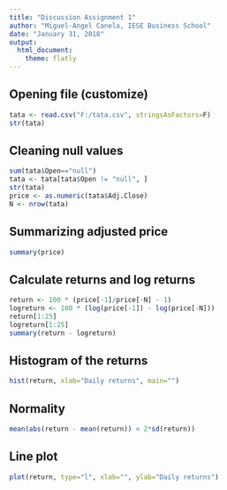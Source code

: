 ---
title: "Discussion Assignment 1"
author: "Miguel-Angel Canela, IESE Business School"
date: "January 31, 2018"
output:
  html_document:
    theme: flatly
---

## Opening file (customize)
```{r}
tata <- read.csv("F:/tata.csv", stringsAsFactors=F)
str(tata)
```
## Cleaning null values
```{r}
sum(tata$Open=="null")
tata <- tata[tata$Open != "null", ]
str(tata)
price <- as.numeric(tata$Adj.Close)
N <- nrow(tata)
```

## Summarizing adjusted price
```{r}
summary(price)
```

## Calculate returns and log returns
```{r}
return <- 100 * (price[-1]/price[-N] - 1)
logreturn <- 100 * (log(price[-1]) - log(price[-N]))
return[1:25]
logreturn[1:25]
summary(return - logreturn)
```

## Histogram of the returns
```{r}
hist(return, xlab="Daily returns", main="")
```

## Normality
```{r}
mean(abs(return - mean(return)) < 2*sd(return))
```

## Line plot
```{r}
plot(return, type="l", xlab="", ylab="Daily returns")
```
